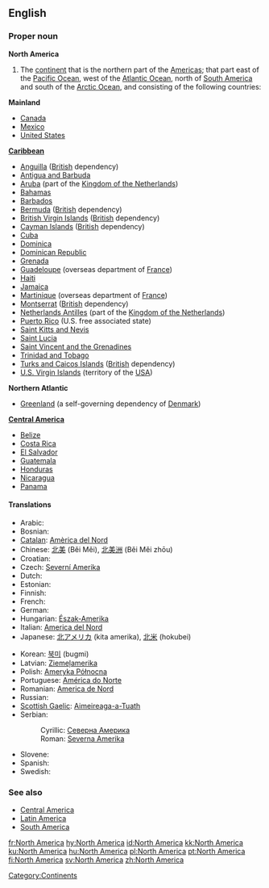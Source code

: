 ==English==
{{wikipedia}}

===Proper noun===
'''North America'''

# The [[continent]] that is the northern part of the [[Americas]]; that part east of the [[Pacific Ocean]], west of the [[Atlantic Ocean]], north of [[South America]] and south of the [[Arctic Ocean]], and consisting of the following countries:

'''Mainland'''
*[[Canada]]
*[[Mexico]]
*[[United States]]

'''[[Caribbean]]'''
*[[Anguilla]] ([[British]] dependency)
*[[Antigua and Barbuda]]
*[[Aruba]] (part of the [[Kingdom of the Netherlands]])
*[[Bahamas]]
*[[Barbados]]
*[[Bermuda]] ([[British]] dependency)
*[[British Virgin Islands]] ([[British]] dependency)
*[[Cayman Islands]] ([[British]] dependency)
*[[Cuba]]
*[[Dominica]]
*[[Dominican Republic]]
*[[Grenada]]
*[[Guadeloupe]] (overseas department of [[France]])
*[[Haiti]]
*[[Jamaica]]
*[[Martinique]] (overseas department of [[France]])
*[[Montserrat]] ([[British]] dependency)
*[[Netherlands Antilles]] (part of the [[Kingdom of the Netherlands]])
*[[Puerto Rico]] (U.S. free associated state)
*[[Saint Kitts and Nevis]]
*[[Saint Lucia]]
*[[Saint Vincent and the Grenadines]]
*[[Trinidad and Tobago]]
*[[Turks and Caicos Islands]] ([[British]] dependency)
*[[U.S. Virgin Islands]] (territory of the [[USA]])

'''Northern Atlantic'''
* [[Greenland]] (a self-governing dependency of [[Denmark]])

'''[[Central America]]'''
*[[Belize]]
*[[Costa Rica]]
*[[El Salvador]]
*[[Guatemala]]
*[[Honduras]]
*[[Nicaragua]]
*[[Panama]]

====Translations====
{{trans-top}}
* Arabic: {{Arab|[[شمال امريكة]]}} {{IPAchar|(šemāl ’amrīka)}} {{f}}
* Bosnian: {{t-|bs|Sjeverna Amerika|f}}
* [[Catalan]]: [[Amèrica del Nord]] {{f}}
* Chinese: [[北美]] (Běi Měi), [[北美洲]] (Běi Měi zhōu)
* Croatian: {{t-|hr|Sjeverna Amerika|f}}
* Czech: [[Severní Amerika]] {{f}}
* Dutch: {{t+|nl|Noord-Amerika|n}}
* Estonian: {{t-|et|Põhja-Ameerika}}
* Finnish: {{t+|fi|Pohjois-Amerikka}}
* French: {{t+|fr|Amérique du Nord|f}}
* German: {{t+|de|Nordamerika|n}}
* Hungarian: [[Észak-Amerika]]
* Italian: [[America del Nord]] {{f}}
* Japanese: [[北アメリカ]] (kita amerika), [[北米]] (hokubei)
{{trans-mid}}
* Korean: [[북미]] (bugmi)
* Latvian: [[Ziemeļamerika]] {{f}}
* Polish: [[Ameryka Północna]] {{f}}
* Portuguese: [[América do Norte]] {{f}}
* Romanian: [[America de Nord]] {{f}}
* Russian: {{t+|ru|Северная Америка|f|sc=Cyrl|tr=Sévernaja Amérika}}
* [[Scottish Gaelic]]: [[Aimeireaga-a-Tuath]] {{f}}
* Serbian:
*: Cyrillic: [[Северна Америка]] {{f}}
*: Roman: [[Severna Amerika]] {{f}}
* Slovene: {{t-|sl|Severna Amerika|f}}
* Spanish: {{t+|es|América del Norte|f}}
* Swedish: {{t+|sv|Nordamerika}}
{{trans-bottom}}

===See also===
*[[Central America]]
*[[Latin America]]
*[[South America]]

[[Category:Continents]]

[[fr:North America]]
[[hy:North America]]
[[id:North America]]
[[kk:North America]]
[[ku:North America]]
[[hu:North America]]
[[pl:North America]]
[[pt:North America]]
[[fi:North America]]
[[sv:North America]]
[[zh:North America]]